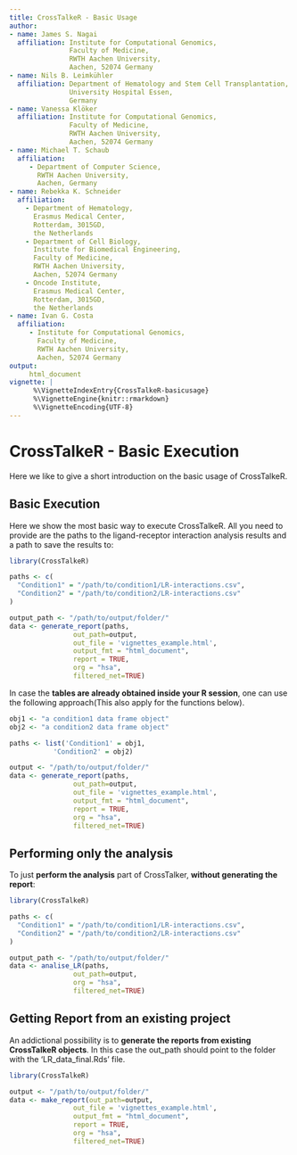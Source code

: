 ```yaml
---
title: CrossTalkeR - Basic Usage
author:
- name: James S. Nagai
  affiliation: Institute for Computational Genomics,
               Faculty of Medicine,
               RWTH Aachen University,
               Aachen, 52074 Germany
- name: Nils B. Leimkühler
  affiliation: Department of Hematology and Stem Cell Transplantation,
               University Hospital Essen,
               Germany
- name: Vanessa Klöker
  affiliation: Institute for Computational Genomics,
               Faculty of Medicine,
               RWTH Aachen University,
               Aachen, 52074 Germany
- name: Michael T. Schaub
  affiliation:
     - Department of Computer Science,
       RWTH Aachen University,
       Aachen, Germany
- name: Rebekka K. Schneider
  affiliation:
    - Department of Hematology,
      Erasmus Medical Center,
      Rotterdam, 3015GD,
      the Netherlands
    - Department of Cell Biology,
      Institute for Biomedical Engineering,
      Faculty of Medicine,
      RWTH Aachen University,
      Aachen, 52074 Germany
    - Oncode Institute,
      Erasmus Medical Center,
      Rotterdam, 3015GD,
      the Netherlands
- name: Ivan G. Costa
  affiliation:
     - Institute for Computational Genomics,
       Faculty of Medicine,
       RWTH Aachen University,
       Aachen, 52074 Germany
output:
     html_document
vignette: |
      %\VignetteIndexEntry{CrossTalkeR-basicusage}
      %\VignetteEngine{knitr::rmarkdown}
      %\VignetteEncoding{UTF-8}
---
```

# CrossTalkeR - Basic Execution

Here we like to give a short introduction on the basic usage of CrossTalkeR.


## Basic Execution
Here we show the most basic way to execute CrossTalkeR. All you need to provide are the paths to the ligand-receptor interaction analysis results and a path to save the results to:

```r
library(CrossTalkeR)

paths <- c(
  "Condition1" = "/path/to/condition1/LR-interactions.csv",
  "Condition2" = "/path/to/condition2/LR-interactions.csv"
)

output_path <- "/path/to/output/folder/"
data <- generate_report(paths,
                out_path=output,
                out_file = 'vignettes_example.html',
                output_fmt = "html_document",
                report = TRUE,
                org = "hsa", 
                filtered_net=TRUE)

```

In case the **tables are already obtained inside your R session**, one can use the following approach(This also apply for the functions below).

```r
obj1 <- "a condition1 data frame object"
obj2 <- "a condition2 data frame object"

paths <- list('Condition1' = obj1,
           'Condition2' = obj2)

output <- "/path/to/output/folder/"
data <- generate_report(paths,
                out_path=output,
                out_file = 'vignettes_example.html',
                output_fmt = "html_document",
                report = TRUE,
                org = "hsa", 
                filtered_net=TRUE)

```

## Performing only the analysis

To just **perform the analysis** part of CrossTalker, **without generating the report**:
```r
library(CrossTalkeR)

paths <- c(
  "Condition1" = "/path/to/condition1/LR-interactions.csv",
  "Condition2" = "/path/to/condition2/LR-interactions.csv"
)

output_path <- "/path/to/output/folder/"
data <- analise_LR(paths,
                out_path=output,
                org = "hsa", 
                filtered_net=TRUE)

```
## Getting Report from an existing project

An addictional possibility is to **generate the reports from existing CrossTalkeR objects**. In this case the out_path should point to the folder with the 'LR_data_final.Rds' file.
```r
library(CrossTalkeR)

output <- "/path/to/output/folder/"
data <- make_report(out_path=output,
                out_file = 'vignettes_example.html',
                output_fmt = "html_document",
                report = TRUE,
                org = "hsa", 
                filtered_net=TRUE)

```

